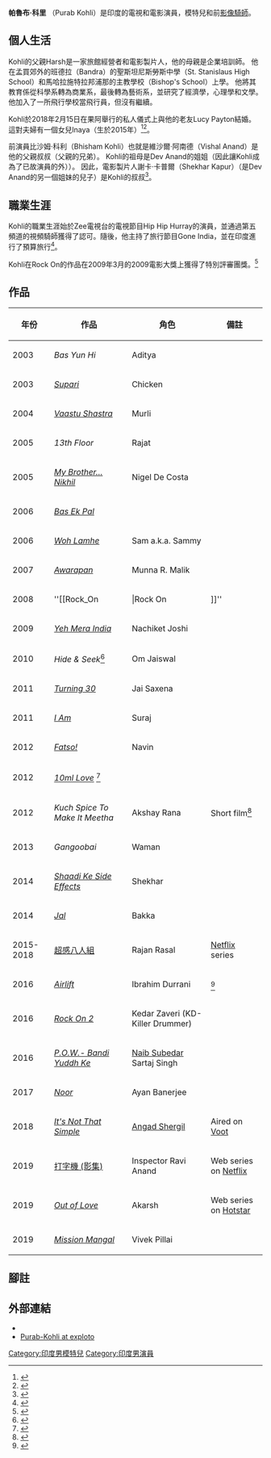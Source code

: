 
{{Infobox person
| name          = 帕魯布·科里<BR>Purab Kohli
| image         = 
| image_size    = 
| alt           = 
| caption       = Purab Kohli at a Photoshoot
| birth_name    = 
| birth_date    = {{Birth date and age|df=yes|1979|02|23}}
| birth_place   = 印度[[馬哈拉什特拉邦|馬哈拉什特拉邦]][[孟買|孟買]]
| death_date    = <!-- {{Death date and age|YYYY|MM|DD|YYYY|MM|DD}} Death date then birth -->
| death_place   = 
| othername     = 
| spouse        = Lucy Payton (m. 2018)
| children   = 2
| occupation    = 模特兒, 演員, 影像騎師
| years_active  = 2003–迄今
| relatives     = [[Vishal_Anand|Vishal Anand]] (叔叔)
| website       = 
}}

'''帕魯布·科里''' （Purab Kohli）是印度的電視和電影演員，模特兒和前[[影像騎師|影像騎師]]。

==個人生活==
Kohli的父親Harsh是一家旅館經營者和電影製片人，他的母親是企業培訓師。 他在孟買郊外的班德拉（Bandra）的聖斯坦尼斯勞斯中學（St. Stanislaus High School）和馬哈拉施特拉邦浦那的主教學校（Bishop's School）上學。 他將其教育係從科學系轉為商業系，最後轉為藝術系，並研究了經濟學，心理學和文學。 他加入了一所飛行學校當飛行員，但沒有繼續。

Kohli於2018年2月15日在果阿舉行的私人儀式上與他的老友Lucy Payton結婚。這對夫婦有一個女兒Inaya（生於2015年）<ref>{{cite magazine |last=Sunder |first=Shubangi |title='Be inspired and make a difference' |url=http://thestudentsmag.com/story_content?article=%20'Be%20inspired%20and%20make%20a%20difference' |date=2013 |archive-url=https://web.archive.org/web/20131012013217/http://thestudentsmag.com/story_content?article=%20%27Be%20inspired%20and%20make%20a%20difference%27 |archive-date=12 October 2013 |magazine=The Students |accessdate=27 February 2017}}</ref><ref>{{cite news |title=Purab Kohli and Lucy Paton take wedding vows in Goa |url=https://indianexpress.com/article/entertainment/bollywood/purab-kohli-lucy-paton-wedding-see-photos-5067509/ |date=17 February 2018 |newspaper=The Indian Express |access-date=2 July 2019 |archive-date=2019-03-21 |archive-url=https://web.archive.org/web/20190321173007/https://indianexpress.com/article/entertainment/bollywood/purab-kohli-lucy-paton-wedding-see-photos-5067509/ |dead-url=no }}</ref>。

前演員比沙姆·科利（Bhisham Kohli）也就是維沙爾·阿南德（Vishal Anand）是他的父親叔叔（父親的兄弟）。 Kohli的祖母是Dev Anand的姐姐（因此讓Kohli成為了已故演員的外））。 因此，電影製片人謝卡·卡普爾（Shekhar Kapur）（是Dev Anand的另一個姐妹的兒子）是Kohli的叔叔<ref>{{Cite web |url=http://in.askmen.com/celeb-interviews/1101156/article/celeb-speak-actor-purab-kohli-on-career-his-love-for-dance-a |title=Celeb Speak: Actor Purab Kohli On Career, His Love For Dance And Upcoming Projects |access-date=2020-07-11 |archive-date=2018-07-09 |archive-url=https://web.archive.org/web/20180709185017/http://in.askmen.com/celeb-interviews/1101156/article/celeb-speak-actor-purab-kohli-on-career-his-love-for-dance-a |dead-url=no }}</ref>。


==職業生涯==
Kohli的職業生涯始於Zee電視台的電視節目Hip Hip Hurray的演員，並通過第五頻道的視頻騎師獲得了認可。隨後，他主持了旅行節目Gone India，並在印度進行了預算旅行<ref name=Tribune>{{cite news |url=http://www.tribuneindia.com/2000/20000227/spectrum/tv.htm |title=Purab goes paschim and dakshin |newspaper=[[The_Tribune_(Chandigarh)|The Tribune]] |date=27 February 2000 |accessdate=20 November 2012 |archive-date=2017-06-28 |archive-url=https://web.archive.org/web/20170628045816/http://www.tribuneindia.com/2000/20000227/spectrum/tv.htm |dead-url=no }}</ref>。

Kohli在Rock On的作品在2009年3月的2009電影大獎上獲得了特別評審團獎。<ref>{{cite magazine |url=http://indiatoday.intoday.in/story/Filmfare+certificate+was+a+pleasant+surprise:+Purab+Kohli/1/33483.html |location=New Delhi |date=23 March 2009 |title=Filmfare certificate was a pleasant surprise: Purab Kohli |accessdate=20 November 2012 |magazine=[[India_Today|India Today]] |archive-date=2016-03-04 |archive-url=https://web.archive.org/web/20160304105953/http://indiatoday.intoday.in/story/Filmfare+certificate+was+a+pleasant+surprise:+Purab+Kohli/1/33483.html |dead-url=no }}</ref> 



== 作品 ==
{| class="wikitable sortable"
|-
! 年份!! 作品 !! 角色 !! 備註
|-
| 2003 || ''Bas Yun Hi'' || Aditya ||
|-
| 2003 || ''[[Supari_(film)|Supari]]'' || Chicken ||
|-
| 2004 || ''[[Vaastu_Shastra_(film)|Vaastu Shastra]]'' || Murli  ||
|-
| 2005 || ''13th Floor'' || Rajat ||
|-
| 2005 || ''[[My_Brother…Nikhil|My Brother…Nikhil]]'' || Nigel De Costa ||
|-
| 2006 || ''[[Bas_Ek_Pal|Bas Ek Pal]]'' ||  ||
|-
| 2006 || ''[[Woh_Lamhe|Woh Lamhe]]'' || Sam a.k.a. Sammy ||
|-
| 2007 || ''[[Awarapan|Awarapan]]'' || Munna R. Malik ||
|-
| 2008 || ''[[Rock_On!!|Rock On!!]]'' || Kedar 'KD' 'Killer Drummer' Zaveri || [[Filmfare_Special_Award|Filmfare Special Jury Award (certificate)]]<ref>{{cite news |title=Filmfare certificate was a pleasant surprise: Purab Kohli |url=http://indiatoday.intoday.in/story/Filmfare+certificate+was+a+pleasant+surprise:+Purab+Kohli/1/33483.html |accessdate=2013-07-04 |newspaper=India Today |date=23 March 2009 |archive-date=2016-03-04 |archive-url=https://web.archive.org/web/20160304105953/http://indiatoday.intoday.in/story/Filmfare+certificate+was+a+pleasant+surprise:+Purab+Kohli/1/33483.html |dead-url=no }}</ref>
|-
| 2009 || ''[[Yeh_Mera_India|Yeh Mera India]]'' || Nachiket Joshi ||
|-
| 2010 || ''Hide & Seek''<ref>{{cite news |url=http://articles.timesofindia.indiatimes.com/2009-11-20/first-look/28070049_1_shawn-arranha-mrinalini-sharma-purab-kohli |title=Hide & Seek: First Look |date=20 November 2009 |accessdate=20 November 2012 |newspaper=Times of India |archive-date=2013-01-03 |archive-url=https://archive.today/20130103160853/http://articles.timesofindia.indiatimes.com/2009-11-20/first-look/28070049_1_shawn-arranha-mrinalini-sharma-purab-kohli |dead-url=yes }}</ref> || Om Jaiswal ||
|-
| 2011 || ''[[Turning_30|Turning 30]]'' || Jai Saxena ||
|-
| 2011 || ''[[I_Am_(2010_Indian_film)|I Am]]'' || Suraj ||
|-
| 2012 || ''[[Fatso!|Fatso!]]'' || Navin ||
|-
| 2012 || ''[[10ml_Love|10ml Love]]'' <ref>{{Cite web |url=http://www.desimartini.com/movies/10ml-love/md2713.htm |title=存档副本 |access-date=2020-07-11 |archive-date=2017-11-14 |archive-url=https://web.archive.org/web/20171114074710/http://www.desimartini.com/movies/10ml-love/md2713.htm |dead-url=no }}</ref> ||||
|-
| 2012 || ''Kuch Spice To Make It Meetha'' || Akshay Rana || Short film<ref>{{cite news |url=http://articles.timesofindia.indiatimes.com/2012-02-14/bollywood/31058223_1_marriage-special-appearance-purab-kohli |title=Kuch Spice To Make It Meetha |newspaper=[[Times_of_India|Times of India]] |date=14 February 2012 |accessdate=20 November 2012 |archive-date=2013-12-19 |archive-url=https://web.archive.org/web/20131219195627/http://articles.timesofindia.indiatimes.com/2012-02-14/bollywood/31058223_1_marriage-special-appearance-purab-kohli |dead-url=yes }}</ref>
|-
| 2013 || ''Gangoobai'' || Waman ||
|-
| 2014 || ''[[Shaadi_Ke_Side_Effects|Shaadi Ke Side Effects]]'' || Shekhar ||
|-
| 2014 || ''[[Jal_(film)|Jal]]'' || Bakka ||
|-
| 2015-2018 || [[超感八人組|超感八人組]] || Rajan Rasal || [[Netflix|Netflix]] series
|-
| 2016 || ''[[Airlift_(film)|Airlift]]'' || Ibrahim Durrani || <ref name=dur>{{cite web | url=http://indianexpress.com/article/entertainment/bollywood/purab-kohli-learns-arabic-during-airlift-shoot/ | title=Purab Kohli learns Arabic during ‘Airlift’ shoot | publisher=[[The_Indian_Express|The Indian Express]] | work=IANS | date=December 10, 2015 | accessdate=December 15, 2015 | archive-date=2016-01-21 | archive-url=https://web.archive.org/web/20160121222744/http://indianexpress.com/article/entertainment/bollywood/purab-kohli-learns-arabic-during-airlift-shoot/ | dead-url=no }}</ref>
|-
| 2016 || ''[[Rock_On_2|Rock On 2]]'' || Kedar Zaveri (KD-Killer Drummer) ||
|-
| 2016 || ''[[P.O.W.-_Bandi_Yuddh_Ke|P.O.W.- Bandi Yuddh Ke]]''|| [[Naib_Subedar|Naib Subedar]] Sartaj Singh ||
|-
| 2017 || ''[[Noor_(film)|Noor]]'' || Ayan Banerjee || 
|-
| 2018 || ''[[It's_Not_That_Simple_(Web-Series)|It's Not That Simple]]'' || [[Angad_Shergil|Angad Shergil]] || Aired on [[Voot|Voot]] 
|-
| 2019 || [[打字機_(影集)|打字機 (影集)]] ||Inspector Ravi Anand|| Web series on [[Netflix|Netflix]]
|-
| 2019 || ''[[Out_of_Love_(TV_series)|Out of Love]]'' || Akarsh || Web series on [[Hotstar|Hotstar]]
|-
| 2019 || ''[[Mission_Mangal|Mission Mangal]]'' || Vivek Pillai || 
|}

==腳註==
{{Reflist|30em}}

==外部連結==
* {{IMDb name|id=1327322}}
* [http://www.movies.exploto.com/bollywood-star-profile/index.php?biography-of=Purab-Kohli Purab-Kohli at exploto]


{{DEFAULTSORT:Kohli, Purab}}
[[Category:印度男模特兒|Category:印度男模特兒]]
[[Category:印度男演員|Category:印度男演員]]